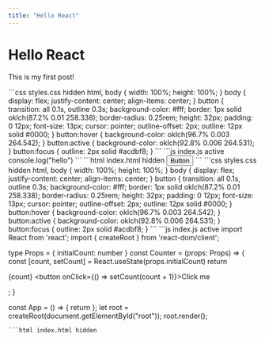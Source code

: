 ```yaml
---
title: "Hello React"
---
```

 
# Hello React
 
This is my first post!

<Playground>
```css styles.css hidden
html, body {
  width: 100%;
  height: 100%;
}
body {
  display: flex;
  justify-content: center;
  align-items: center;
}
button {
  transition: all 0.1s, outline 0.3s;
  background-color: #fff;
  border: 1px solid oklch(87.2% 0.01 258.338);
  border-radius: 0.25rem;
  height: 32px;
  padding: 0 12px;
  font-size: 13px;
  cursor: pointer;
  outline-offset: 2px;
  outline: 12px solid #0000;
}
button:hover {
  background-color: oklch(96.7% 0.003 264.542);
}
button:active {
  background-color: oklch(92.8% 0.006 264.531);
}
button:focus {
  outline: 2px solid #acdbf8;
}
```
```js index.js active
console.log("hello")
```
```html index.html hidden
<button>Button</button>
```
</Playground>


<ReactPlayground>
```css styles.css hidden
html, body {
  width: 100%;
  height: 100%;
}
body {
  display: flex;
  justify-content: center;
  align-items: center;
}
button {
  transition: all 0.1s, outline 0.3s;
  background-color: #fff;
  border: 1px solid oklch(87.2% 0.01 258.338);
  border-radius: 0.25rem;
  height: 32px;
  padding: 0 12px;
  font-size: 13px;
  cursor: pointer;
  outline-offset: 2px;
  outline: 12px solid #0000;
}
button:hover {
  background-color: oklch(96.7% 0.003 264.542);
}
button:active {
  background-color: oklch(92.8% 0.006 264.531);
}
button:focus {
  outline: 2px solid #acdbf8;
}
```
```js index.js active
import React from 'react';
import { createRoot } from 'react-dom/client';

type Props = {
  initialCount: number
}
const Counter = (props: Props) => {
  const [count, setCount] = React.useState(props.initialCount)
  return <div className="flex items-center gap-4">
    <span>{count}</span>
    <button onClick={() => setCount(count + 1)}>Click me</button>
  </div>;
}

const App = () => {
  return <Counter initialCount={10}/>
};
let root = createRoot(document.getElementById("root"));
root.render(<App />);
```
```html index.html hidden

```
</ReactPlayground>